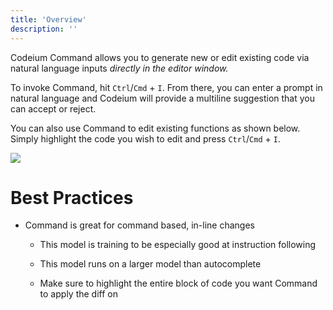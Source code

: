 ```yaml
---
title: 'Overview'
description: ''
---
```

Codeium Command allows you to generate new or edit existing code via natural language inputs _directly in the editor window._ 

To invoke Command, hit `Ctrl`/`Cmd` + `I`. From there, you can enter a prompt in natural language and Codeium will provide a multiline suggestion that you can accept or reject. 

You can also use Command to edit existing functions as shown below. Simply highlight the code you wish to edit and press `Ctrl`/`Cmd` + `I`.


<img src="https://exafunction.github.io/public/videos/codeium_command_edit_demo.gif"/>

# Best Practices

- Command is great for command based, in-line changes

    - This model is training to be especially good at instruction following

    - This model runs on a larger model than autocomplete

    - Make sure to highlight the entire block of code you want Command to apply the diff on